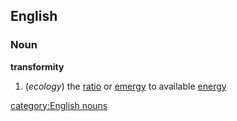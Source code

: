==English==
===Noun===
'''transformity'''
#(''ecology'') the [[ratio]] or [[emergy]] to available [[energy]]
[[category:English nouns]]